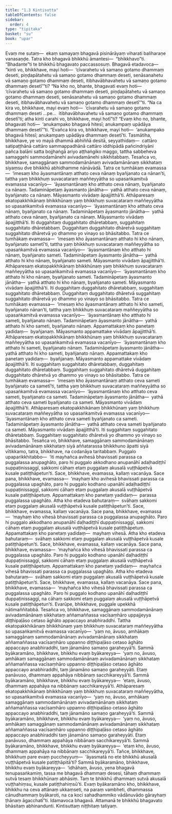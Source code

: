 ```yaml
---
title: "1.3 Kintisutta"
tableOfContents: false
sidebar:
  order: 4
type: "tipitaka"
basket: "su"
book: "upar"
---
```



<DynamicBreadcrumb />

<Division number="34" book="upar">

<Paragraph number="72" book="upar">
Evaṃ me sutaṃ—  ekaṃ samayaṃ bhagavā pisinārāyaṃ viharati baliharaṇe vanasaṇḍe. Tatra kho bhagavā bhikkhū āmantesi—  “bhikkhavo”ti. “Bhadante”ti te bhikkhū bhagavato paccassosuṃ. Bhagavā etadavoca—  “kinti vo, bhikkhave, mayi hoti—  ‘cīvarahetu vā samaṇo gotamo dhammaṃ deseti, piṇḍapātahetu vā samaṇo gotamo dhammaṃ deseti, senāsanahetu vā samaṇo gotamo dhammaṃ deseti, itibhavābhavahetu vā samaṇo gotamo dhammaṃ desetī’”ti? “Na kho no, bhante, bhagavati evaṃ hoti—  ‘cīvarahetu vā samaṇo gotamo dhammaṃ deseti, piṇḍapātahetu vā samaṇo gotamo dhammaṃ deseti, senāsanahetu vā samaṇo gotamo dhammaṃ deseti, itibhavābhavahetu vā samaṇo gotamo dhammaṃ desetī’”ti.
</Paragraph>

<Paragraph number="73" book="upar">
“Na ca kira vo, bhikkhave, mayi evaṃ hoti—  ‘cīvarahetu vā samaṇo gotamo dhammaṃ deseti …pe…  itibhavābhavahetu vā samaṇo gotamo dhammaṃ desetī’ti; atha kinti carahi vo, bhikkhave, mayi hotī”ti? “Evaṃ kho no, bhante, bhagavati hoti—  ‘anukampako bhagavā hitesī; anukampaṃ upādāya dhammaṃ desetī’”ti. “Evañca kira vo, bhikkhave, mayi hoti—  ‘anukampako bhagavā hitesī; anukampaṃ upādāya dhammaṃ desetī’ti.
</Paragraph>

</Division>
<Division number="35" book="upar">

<Paragraph number="74" book="upar">
Tasmātiha, bhikkhave, ye vo mayā dhammā abhiññā desitā, seyyathidaṃ—  cattāro satipaṭṭhānā cattāro sammappadhānā cattāro iddhipādā pañcindriyāni pañca balāni satta bojjhaṅgā ariyo aṭṭhaṅgiko maggo, tattha sabbeheva samaggehi sammodamānehi avivadamānehi sikkhitabbaṃ. Tesañca vo, bhikkhave, samaggānaṃ sammodamānānaṃ avivadamānānaṃ sikkhataṃ siyaṃsu dve bhikkhū abhidhamme nānāvādā. Tatra ce tumhākaṃ evamassa—  ‘imesaṃ kho āyasmantānaṃ atthato ceva nānaṃ byañjanato ca nānan’ti, tattha yaṃ bhikkhuṃ suvacataraṃ maññeyyātha so upasaṅkamitvā evamassa vacanīyo—  ‘āyasmantānaṃ kho atthato ceva nānaṃ, byañjanato ca nānaṃ. Tadamināpetaṃ āyasmanto jānātha—  yathā atthato ceva nānaṃ, byañjanato ca nānaṃ. Māyasmanto vivādaṃ āpajjitthā’ti. Athāparesaṃ ekatopakkhikānaṃ bhikkhūnaṃ yaṃ bhikkhuṃ suvacataraṃ maññeyyātha so upasaṅkamitvā evamassa vacanīyo—  ‘āyasmantānaṃ kho atthato ceva nānaṃ, byañjanato ca nānaṃ. Tadamināpetaṃ āyasmanto jānātha—  yathā atthato ceva nānaṃ, byañjanato ca nānaṃ. Māyasmanto vivādaṃ āpajjitthā’ti. Iti duggahitaṃ duggahitato dhāretabbaṃ, suggahitaṃ suggahitato dhāretabbaṃ. Duggahitaṃ duggahitato dhāretvā suggahitaṃ suggahitato dhāretvā yo dhammo yo vinayo so bhāsitabbo.
</Paragraph>

</Division>
<Division number="36" book="upar">

<Paragraph number="75" book="upar">
Tatra ce tumhākaṃ evamassa—  ‘imesaṃ kho āyasmantānaṃ atthato hi kho nānaṃ, byañjanato sametī’ti, tattha yaṃ bhikkhuṃ suvacataraṃ maññeyyātha so upasaṅkamitvā evamassa vacanīyo—  ‘āyasmantānaṃ kho atthato hi nānaṃ, byañjanato sameti. Tadamināpetaṃ āyasmanto jānātha—  yathā atthato hi kho nānaṃ, byañjanato sameti. Māyasmanto vivādaṃ āpajjitthā’ti. Athāparesaṃ ekatopakkhikānaṃ bhikkhūnaṃ yaṃ bhikkhuṃ suvacataraṃ maññeyyātha so upasaṅkamitvā evamassa vacanīyo—  ‘āyasmantānaṃ kho atthato hi kho nānaṃ, byañjanato sameti. Tadamināpetaṃ āyasmanto jānātha—  yathā atthato hi kho nānaṃ, byañjanato sameti. Māyasmanto vivādaṃ āpajjitthā’ti. Iti duggahitaṃ duggahitato dhāretabbaṃ, suggahitaṃ suggahitato dhāretabbaṃ. Duggahitaṃ duggahitato dhāretvā suggahitaṃ suggahitato dhāretvā yo dhammo yo vinayo so bhāsitabbo.
</Paragraph>

</Division>
<Division number="37" book="upar">

<Paragraph number="76" book="upar">
Tatra ce tumhākaṃ evamassa—  ‘imesaṃ kho āyasmantānaṃ atthato hi kho sameti, byañjanato nānan’ti, tattha yaṃ bhikkhuṃ suvacataraṃ maññeyyātha so upasaṅkamitvā evamassa vacanīyo—  ‘āyasmantānaṃ kho atthato hi sameti, byañjanato nānaṃ. Tadamināpetaṃ āyasmanto jānātha—  yathā atthato hi kho sameti, byañjanato nānaṃ. Appamattakaṃ kho panetaṃ yadidaṃ—  byañjanaṃ. Māyasmanto appamattake vivādaṃ āpajjitthā’ti. Athāparesaṃ ekatopakkhikānaṃ bhikkhūnaṃ yaṃ bhikkhuṃ suvacataraṃ maññeyyātha so upasaṅkamitvā evamassa vacanīyo—  ‘āyasmantānaṃ kho atthato hi sameti, byañjanato nānaṃ. Tadamināpetaṃ āyasmanto jānātha—  yathā atthato hi kho sameti, byañjanato nānaṃ. Appamattakaṃ kho panetaṃ yadidaṃ—  byañjanaṃ. Māyasmanto appamattake vivādaṃ āpajjitthā’ti. Iti suggahitaṃ suggahitato dhāretabbaṃ, duggahitaṃ duggahitato dhāretabbaṃ. Suggahitaṃ suggahitato dhāretvā duggahitaṃ duggahitato dhāretvā yo dhammo yo vinayo so bhāsitabbo.
</Paragraph>

</Division>
<Division number="38" book="upar">

<Paragraph number="77" book="upar">
Tatra ce tumhākaṃ evamassa—  ‘imesaṃ kho āyasmantānaṃ atthato ceva sameti byañjanato ca sametī’ti, tattha yaṃ bhikkhuṃ suvacataraṃ maññeyyātha so upasaṅkamitvā evamassa vacanīyo—  ‘āyasmantānaṃ kho atthato ceva sameti, byañjanato ca sameti. Tadamināpetaṃ āyasmanto jānātha—  yathā atthato ceva sameti byañjanato ca sameti. Māyasmanto vivādaṃ āpajjitthā’ti. Athāparesaṃ ekatopakkhikānaṃ bhikkhūnaṃ yaṃ bhikkhuṃ suvacataraṃ maññeyyātha so upasaṅkamitvā evamassa vacanīyo—  ‘āyasmantānaṃ kho atthato ceva sameti byañjanato ca sameti. Tadamināpetaṃ āyasmanto jānātha—  yathā atthato ceva sameti byañjanato ca sameti. Māyasmanto vivādaṃ āpajjitthā’ti. Iti suggahitaṃ suggahitato dhāretabbaṃ. Suggahitaṃ suggahitato dhāretvā yo dhammo yo vinayo so bhāsitabbo.
</Paragraph>

</Division>
<Division number="39" book="upar">

<Paragraph number="78" book="upar">
Tesañca vo, bhikkhave, samaggānaṃ sammodamānānaṃ avivadamānānaṃ sikkhataṃ siyā aññatarassa bhikkhuno āpatti siyā vītikkamo, tatra, bhikkhave, na codanāya taritabbaṃ. Puggalo upaparikkhitabbo—  ‘iti mayhañca avihesā bhavissati parassa ca puggalassa anupaghāto, paro hi puggalo akkodhano anupanāhī adaḷhadiṭṭhī suppaṭinissaggī, sakkomi cāhaṃ etaṃ puggalaṃ akusalā vuṭṭhāpetvā kusale patiṭṭhāpetun’ti. Sace, bhikkhave, evamassa, kallaṃ vacanāya.
</Paragraph>

<Paragraph number="79" book="upar">
Sace pana, bhikkhave, evamassa—  ‘mayhaṃ kho avihesā bhavissati parassa ca puggalassa upaghāto, paro hi puggalo kodhano upanāhī adaḷhadiṭṭhī suppaṭinissaggī, sakkomi cāhaṃ etaṃ puggalaṃ akusalā vuṭṭhāpetvā kusale patiṭṭhāpetuṃ. Appamattakaṃ kho panetaṃ yadidaṃ—  parassa puggalassa upaghāto. Atha kho etadeva bahutaraṃ—  svāhaṃ sakkomi etaṃ puggalaṃ akusalā vuṭṭhāpetvā kusale patiṭṭhāpetun’ti. Sace, bhikkhave, evamassa, kallaṃ vacanāya.
</Paragraph>

<Paragraph number="80" book="upar">
Sace pana, bhikkhave, evamassa—  ‘mayhaṃ kho vihesā bhavissati parassa ca puggalassa anupaghāto. Paro hi puggalo akkodhano anupanāhī daḷhadiṭṭhī duppaṭinissaggī, sakkomi cāhaṃ etaṃ puggalaṃ akusalā vuṭṭhāpetvā kusale patiṭṭhāpetuṃ. Appamattakaṃ kho panetaṃ yadidaṃ—  mayhaṃ vihesā. Atha kho etadeva bahutaraṃ—  svāhaṃ sakkomi etaṃ puggalaṃ akusalā vuṭṭhāpetvā kusale patiṭṭhāpetun’ti. Sace, bhikkhave, evamassa, kallaṃ vacanāya.
</Paragraph>

<Paragraph number="81" book="upar">
Sace pana, bhikkhave, evamassa—  ‘mayhañca kho vihesā bhavissati parassa ca puggalassa upaghāto. Paro hi puggalo kodhano upanāhī daḷhadiṭṭhī duppaṭinissaggī, sakkomi cāhaṃ etaṃ puggalaṃ akusalā vuṭṭhāpetvā kusale patiṭṭhāpetuṃ. Appamattakaṃ kho panetaṃ yadidaṃ—  mayhañca vihesā bhavissati parassa ca puggalassa upaghāto. Atha kho etadeva bahutaraṃ—  svāhaṃ sakkomi etaṃ puggalaṃ akusalā vuṭṭhāpetvā kusale patiṭṭhāpetun’ti. Sace, bhikkhave, evamassa, kallaṃ vacanāya.
</Paragraph>

<Paragraph number="82" book="upar">
Sace pana, bhikkhave, evamassa—  ‘mayhañca kho vihesā bhavissati parassa ca puggalassa upaghāto. Paro hi puggalo kodhano upanāhī daḷhadiṭṭhī duppaṭinissaggī, na cāhaṃ sakkomi etaṃ puggalaṃ akusalā vuṭṭhāpetvā kusale patiṭṭhāpetun’ti. Evarūpe, bhikkhave, puggale upekkhā nātimaññitabbā.
</Paragraph>

</Division>
<Division number="40" book="upar">

<Paragraph number="83" book="upar">
Tesañca vo, bhikkhave, samaggānaṃ sammodamānānaṃ avivadamānānaṃ sikkhataṃ aññamaññassa vacīsaṃhāro uppajjeyya diṭṭhipaḷāso cetaso āghāto appaccayo anabhiraddhi. Tattha ekatopakkhikānaṃ bhikkhūnaṃ yaṃ bhikkhuṃ suvacataraṃ maññeyyātha so upasaṅkamitvā evamassa vacanīyo—  ‘yaṃ no, āvuso, amhākaṃ samaggānaṃ sammodamānānaṃ avivadamānānaṃ sikkhataṃ aññamaññassa vacīsaṃhāro uppanno diṭṭhipaḷāso cetaso āghāto appaccayo anabhiraddhi, taṃ jānamāno samaṇo garaheyyā’ti. Sammā byākaramāno, bhikkhave, bhikkhu evaṃ byākareyya—  ‘yaṃ no, āvuso, amhākaṃ samaggānaṃ sammodamānānaṃ avivadamānānaṃ sikkhataṃ aññamaññassa vacīsaṃhāro uppanno diṭṭhipaḷāso cetaso āghāto appaccayo anabhiraddhi, taṃ jānamāno samaṇo garaheyyāti. Etaṃ panāvuso, dhammaṃ appahāya nibbānaṃ sacchikareyyā’ti. Sammā byākaramāno, bhikkhave, bhikkhu evaṃ byākareyya—  ‘etaṃ, āvuso, dhammaṃ appahāya na nibbānaṃ sacchikareyyā’ti.
</Paragraph>

<Paragraph number="84" book="upar">
Athāparesaṃ ekatopakkhikānaṃ bhikkhūnaṃ yaṃ bhikkhuṃ suvacataraṃ maññeyyātha, so upasaṅkamitvā evamassa vacanīyo—  ‘yaṃ no, āvuso, amhākaṃ samaggānaṃ sammodamānānaṃ avivadamānānaṃ sikkhataṃ aññamaññassa vacīsaṃhāro uppanno diṭṭhipaḷāso cetaso āghāto appaccayo anabhiraddhi, taṃ jānamāno samaṇo garaheyyā’ti. Sammā byākaramāno, bhikkhave, bhikkhu evaṃ byākareyya—  ‘yaṃ no, āvuso, amhākaṃ samaggānaṃ sammodamānānaṃ avivadamānānaṃ sikkhataṃ aññamaññassa vacīsaṃhāro uppanno diṭṭhipaḷāso cetaso āghāto appaccayo anabhiraddhi taṃ jānamāno samaṇo garaheyyāti. Etaṃ panāvuso, dhammaṃ appahāya nibbānaṃ sacchikareyyā’ti. Sammā byākaramāno, bhikkhave, bhikkhu evaṃ byākareyya—  ‘etaṃ kho, āvuso, dhammaṃ appahāya na nibbānaṃ sacchikareyyā’ti.
</Paragraph>

<Paragraph number="85" book="upar">
Tañce, bhikkhave, bhikkhuṃ pare evaṃ puccheyyuṃ—  ‘āyasmatā no ete bhikkhū akusalā vuṭṭhāpetvā kusale patiṭṭhāpitā’ti? Sammā byākaramāno, bhikkhave, bhikkhu evaṃ byākareyya—  ‘idhāhaṃ, āvuso, yena bhagavā tenupasaṅkamiṃ, tassa me bhagavā dhammaṃ desesi, tāhaṃ dhammaṃ sutvā tesaṃ bhikkhūnaṃ abhāsiṃ. Taṃ te bhikkhū dhammaṃ sutvā akusalā vuṭṭhahiṃsu, kusale patiṭṭhahiṃsū’ti. Evaṃ byākaramāno kho, bhikkhave, bhikkhu na ceva attānaṃ ukkaṃseti, na paraṃ vambheti, dhammassa cānudhammaṃ byākaroti, na ca koci sahadhammiko vādānuvādo gārayhaṃ ṭhānaṃ āgacchatī”ti.
</Paragraph>

<Paragraph number="86" book="upar">
Idamavoca bhagavā. Attamanā te bhikkhū bhagavato bhāsitaṃ abhinandunti.

</Paragraph>
</Division>

<Paragraph number="87" type="center" book="upar">
Kintisuttaṃ niṭṭhitaṃ tatiyaṃ.
</Paragraph>